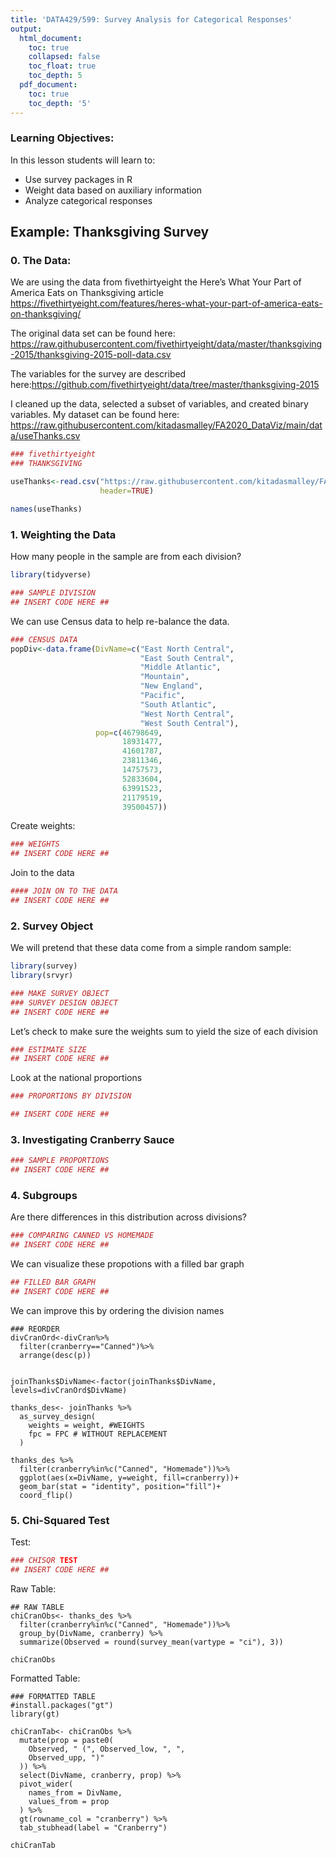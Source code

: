 ```yaml
---
title: 'DATA429/599: Survey Analysis for Categorical Responses'
output:
  html_document:
    toc: true
    collapsed: false
    toc_float: true
    toc_depth: 5
  pdf_document:
    toc: true
    toc_depth: '5'
---
```


### Learning Objectives: 

In this lesson students will learn to:

* Use survey packages in R
* Weight data based on auxiliary information
* Analyze categorical responses 

## Example: Thanksgiving Survey

### 0. The Data: 

We are using the data from fivethirtyeight the Here’s What Your Part of America Eats on Thanksgiving article <https://fivethirtyeight.com/features/heres-what-your-part-of-america-eats-on-thanksgiving/>

The original data set can be found here: <https://raw.githubusercontent.com/fivethirtyeight/data/master/thanksgiving-2015/thanksgiving-2015-poll-data.csv>

The variables for the survey are described here:<https://github.com/fivethirtyeight/data/tree/master/thanksgiving-2015>

I cleaned up the data, selected a subset of variables, and created binary variables. My dataset can be found here: <https://raw.githubusercontent.com/kitadasmalley/FA2020_DataViz/main/data/useThanks.csv>

```r
### fivethirtyeight
### THANKSGIVING

useThanks<-read.csv("https://raw.githubusercontent.com/kitadasmalley/FA2020_DataViz/main/data/useThanks.csv",
                    header=TRUE)

names(useThanks)
```



### 1. Weighting the Data

How many people in the sample are from each division? 

```r
library(tidyverse)

### SAMPLE DIVISION
## INSERT CODE HERE ##
```

We can use Census data to help re-balance the data. 

```r
### CENSUS DATA
popDiv<-data.frame(DivName=c("East North Central",
                             "East South Central", 
                             "Middle Atlantic", 
                             "Mountain", 
                             "New England", 
                             "Pacific", 
                             "South Atlantic", 
                             "West North Central", 
                             "West South Central"), 
                   pop=c(46798649, 
                         18931477,
                         41601787,
                         23811346,
                         14757573,
                         52833604,
                         63991523,
                         21179519,
                         39500457))
```

Create weights: 

```r
### WEIGHTS
## INSERT CODE HERE ##
```

Join to the data

```r
#### JOIN ON TO THE DATA
## INSERT CODE HERE ##
```


### 2. Survey Object

We will pretend that these data come from a simple random sample:

```r
library(survey)
library(srvyr)

### MAKE SURVEY OBJECT
### SURVEY DESIGN OBJECT
## INSERT CODE HERE ##
```

Let's check to make sure the weights sum to yield the size of each division

```r
### ESTIMATE SIZE
## INSERT CODE HERE ##
```

Look at the national proportions

```r
### PROPORTIONS BY DIVISION

## INSERT CODE HERE ##
```

### 3. Investigating Cranberry Sauce

```r
### SAMPLE PROPORTIONS
## INSERT CODE HERE ##
```

### 4. Subgroups

Are there differences in this distribution across divisions? 

```r
### COMPARING CANNED VS HOMEMADE
## INSERT CODE HERE ##
```

We can visualize these propotions with a filled bar graph

```r
## FILLED BAR GRAPH
## INSERT CODE HERE ##
```

We can improve this by ordering the division names

```{}
### REORDER
divCranOrd<-divCran%>%
  filter(cranberry=="Canned")%>%
  arrange(desc(p))


joinThanks$DivName<-factor(joinThanks$DivName, levels=divCranOrd$DivName)

thanks_des<- joinThanks %>%
  as_survey_design(
    weights = weight, #WEIGHTS
    fpc = FPC # WITHOUT REPLACEMENT
  )

thanks_des %>%
  filter(cranberry%in%c("Canned", "Homemade"))%>%
  ggplot(aes(x=DivName, y=weight, fill=cranberry))+
  geom_bar(stat = "identity", position="fill")+
  coord_flip()
```

### 5. Chi-Squared Test

Test: 

```r
### CHISQR TEST
## INSERT CODE HERE ##
```


Raw Table: 

```{}
## RAW TABLE
chiCranObs<- thanks_des %>%
  filter(cranberry%in%c("Canned", "Homemade"))%>%
  group_by(DivName, cranberry) %>%
  summarize(Observed = round(survey_mean(vartype = "ci"), 3))

chiCranObs
```

Formatted Table: 

```{}
### FORMATTED TABLE
#install.packages("gt")
library(gt)

chiCranTab<- chiCranObs %>%
  mutate(prop = paste0(
    Observed, " (", Observed_low, ", ",
    Observed_upp, ")"
  )) %>%
  select(DivName, cranberry, prop) %>%
  pivot_wider(
    names_from = DivName,
    values_from = prop
  ) %>%
  gt(rowname_col = "cranberry") %>%
  tab_stubhead(label = "Cranberry")

chiCranTab
```

